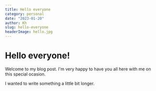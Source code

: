 ```yaml
---
title: Hello everyone
category: personal
date: "2023-01-20"
author: Kh
slug: hello-everyone
headerImage: hello.jpg
---
```


# Hello everyone!

Welcome to my blog post. I'm very happy to have you all here with me on this special ocasion.

I wanted to write something a little bit longer.
